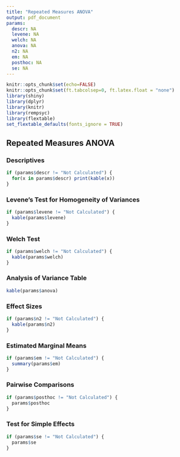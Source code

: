 ```yaml
---
title: "Repeated Measures ANOVA"
output: pdf_document
params:
  descr: NA
  levene: NA
  welch: NA
  anova: NA
  n2: NA
  em: NA
  posthoc: NA
  se: NA
---
```


```r
knitr::opts_chunk$set(echo=FALSE)
knitr::opts_chunk$set(ft.tabcolsep=0, ft.latex.float = "none")
library(shiny)
library(dplyr)
library(knitr)
library(rempsyc)
library(flextable)
set_flextable_defaults(fonts_ignore = TRUE)
```

## Repeated Measures ANOVA

### Descriptives
```r
if (params$descr != "Not Calculated") {
  for(x in params$descr) print(kable(x))
}
```

### Levene's Test for Homogeneity of Variances
```r
if (params$levene != "Not Calculated") {
  kable(params$levene)
}
```

### Welch Test
```r
if (params$welch != "Not Calculated") {
  kable(params$welch)
}
```

### Analysis of Variance Table
```r
kable(params$anova)
```

### Effect Sizes
```r
if (params$n2 != "Not Calculated") {
  kable(params$n2)
}
```

### Estimated Marginal Means
```r
if (params$em != "Not Calculated") {
  summary(params$em)
}
```

### Pairwise Comparisons
```r
if (params$posthoc != "Not Calculated") {
  params$posthoc
}
```

### Test for Simple Effects
```r
if (params$se != "Not Calculated") {
  params$se
}
```